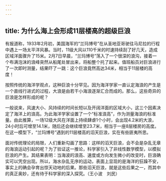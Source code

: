 ```yaml
---
---
---
```

title: 为什么海上会形成11层楼高的超级巨浪
---




有报道称，1933年2月初，美国海军的“兰玛博号”在从圣地亚哥驶往马尼拉的行程中遇上一场太平洋风暴。当时，11级大风以110千米的时速持续刮了好几天，造成区域洋面骤升了15米。2月7日早晨，“兰玛博号”荡入了一个很深的浪沟，接着一个布满泡沫的浪峰突然从船尾处冒出来，将船整个托了起来。值班船员对巨浪进行了一次即时测量，结果吓了一跳：这个巨浪竟然高达34米，相当于11层楼的高度！

按照传统的海洋学观点，这种巨浪十分罕见。因为海洋学家一直认定海浪的产生是一个直线行进式的过程，大浪是由若干小海浪逐渐汇合而成的。那么，这些奇异的巨浪是怎样形成的呢？



一般说来，风速大小、风持续的时间长短以及开阔洋面的区域大小，这三个因素决定了海洋上的浪高。为此海洋学家设置了一个“标准浪高”，作为测量海浪的标准量。由此推算，一场12级大风在洋面上持续肆虐1个小时，会出现4.2米的大浪，24小时后可增至14.1米，随后还会继续增至23.7米，相当于一座8层楼房的高度。在这一模型下，“兰玛博号”遇到的11层楼高的滔天巨浪，实在有些匪夷所思。



面对传统理论的局限，人们重新勾画了思路：这样的滔天巨浪，会不会是杂乱无章的海浪运动引起的呢？为了验证这一推论，科学家引入了非线性数学模型，以模拟巨浪的产生。其结果表明：当海波的浪高、速度或方向发生微小的改变时，巨浪确实可以凭空出现。所以，海水杂乱无序的运动，表面上显现的是海洋的狂躁不安，事实上的确会孕育出惊天动地的后果。那些滔天巨浪，就是这些后果之一，而其中的真正奥妙，还有待于科学家的深入探究。（王小波　刘民）